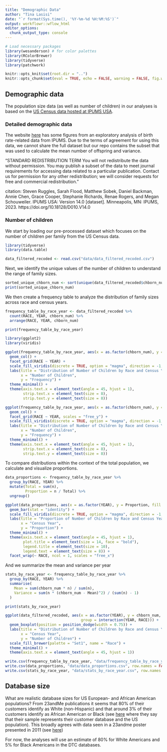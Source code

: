 ```yaml
---
title: "Demographic Data"
author: "Tina Lasisi"
date: "`r format(Sys.time(), '%Y-%m-%d %H:%M:%S')`"
output: workflowr::wflow_html
editor_options:
  chunk_output_type: console
---
```



```r
# Load necessary packages
library(wesanderson) # for color palettes
library(RColorBrewer)
library(tidyverse)
library(patchwork)

knitr::opts_knit$set(root.dir = "..")
knitr::opts_chunk$set(eval = TRUE, echo = FALSE, warning = FALSE, fig.width = 7, fig.height = 6)
```

## Demographic data

The population size data (as well as number of children) in our analyses is based on the [US Census data hosted at IPUMS USA](https://sda.usa.ipums.org/sdaweb/analysis/?dataset=all_usa_samples).


### Detailed demographic data

The website [here](https://tinalasisi.github.io/USC-QCB-IPUMS/exploratory.html) has some figures from an exploratory analysis of birth rate-related data from IPUMS. Due to the terms of agreement for using this data, we cannot share the full dataset but our repo contains the subset that was used to calculate the mean number of offspring and variance. 

"STANDARD REDISTRIBUTION TERM
You will not redistribute the data without permission. You may publish a subset of the data to meet journal requirements for accessing data related to a particular publication. Contact us for permission for any other redistribution; we will consider requests for free and commercial redistribution."

citation: Steven Ruggles, Sarah Flood, Matthew Sobek, Daniel Backman, Annie Chen, Grace Cooper, Stephanie Richards, Renae Rogers, and Megan Schouweiler. IPUMS USA: Version 14.0 [dataset]. Minneapolis, MN: IPUMS, 2023. https://doi.org/10.18128/D010.V14.0


### Number of children


We start by loading our pre-processed dataset which focuses on the number of children per family from the US Census data.

```r
library(tidyverse)
library(data.table)

data_filtered_recoded <- read.csv("data/data_filtered_recoded.csv")


```

Next, we identify the unique values of the number of children to understand the range of family sizes.

```r
sorted_unique_chborn_num <- sort(unique(data_filtered_recoded$chborn_num))
print(sorted_unique_chborn_num)

```

We then create a frequency table to analyze the distribution of family sizes across race and census years.

```r

frequency_table_by_race_year <- data_filtered_recoded %>%
  count(RACE, YEAR, chborn_num) %>%
  arrange(RACE, YEAR, chborn_num)

print(frequency_table_by_race_year)

```

```r
library(ggplot2)
library(viridis)

ggplot(frequency_table_by_race_year, aes(x = as.factor(chborn_num), y = n, fill = as.factor(chborn_num))) +
  geom_col() +
  facet_grid(RACE ~ YEAR) +
  scale_fill_viridis(discrete = TRUE, option = "magma", direction = -1, name = "Number of Children") +
  labs(title = "Distribution of Number of Children by Race and Census Year",
       x = "Number of Children",
       y = "Frequency") +
  theme_minimal() +
  theme(axis.text.x = element_text(angle = 45, hjust = 1),
        strip.text.x = element_text(size = 8),
        strip.text.y = element_text(size = 8))

```

```r

ggplot(frequency_table_by_race_year, aes(x = as.factor(chborn_num), y = n, fill = as.factor(chborn_num))) +
  geom_col() +
  facet_grid(RACE ~ YEAR, scales = "free_y") +
  scale_fill_viridis(discrete = TRUE, option = "magma", direction = -1, name = "Number of Children") +
  labs(title = "Distribution of Number of Children by Race and Census Year",
       x = "Number of Children",
       y = "Frequency") +
  theme_minimal() +
  theme(axis.text.x = element_text(angle = 45, hjust = 1),
        strip.text.x = element_text(size = 8),
        strip.text.y = element_text(size = 8))

```

To compare distributions within the context of the total population, we calculate and visualize proportions.

```r
data_proportions <- frequency_table_by_race_year %>%
  group_by(RACE, YEAR) %>%
  mutate(Total = sum(n),
         Proportion = n / Total) %>%
  ungroup()

ggplot(data_proportions, aes(x = as.factor(YEAR), y = Proportion, fill = as.factor(chborn_num))) +
  geom_bar(stat = "identity") +
  scale_fill_viridis(discrete = TRUE, option = "magma", direction = -1, name = "Number of Children") +
  labs(title = "Proportion of Number of Children by Race and Census Year",
       x = "Census Year",
       y = "Proportion") +
  theme_minimal() +
  theme(axis.text.x = element_text(angle = 45, hjust = 1),
        plot.title = element_text(size = 14, face = "bold"),
        legend.title = element_text(size = 10),
        legend.text = element_text(size = 8)) +
  facet_wrap(~ RACE, ncol = 1, scales = "free_x")

```

And we summarize the mean and variance per year

```r
stats_by_race_year <- frequency_table_by_race_year %>%
  group_by(RACE, YEAR) %>%
  summarise(
    Mean = sum(chborn_num * n) / sum(n),
    Variance = sum(n * (chborn_num - Mean)^2) / (sum(n) - 1)
  )

print(stats_by_race_year)

```

```r

ggplot(data_filtered_recoded, aes(x = as.factor(YEAR), y = chborn_num, fill = RACE, 
                                  group = interaction(YEAR, RACE))) +
  geom_boxplot(position = position_dodge(width = 0.75)) +
  labs(title = "Distribution of Number of Children by Race and Census Year",
       x = "Census Year",
       y = "Number of Children") +
  scale_fill_brewer(palette = "Set1", name = "Race") +
  theme_minimal() +
  theme(axis.text.x = element_text(angle = 45, hjust = 1))


```

```r
write.csv(frequency_table_by_race_year, "data/frequency_table_by_race_year.csv", row.names = FALSE)
write.csv(data_proportions, "data/data_proportions.csv", row.names = FALSE)
write.csv(stats_by_race_year, "data/stats_by_race_year.csv", row.names = FALSE)

```


## Database size

What are realistic database sizes for US European- and African American populations? From 23andMe publications it seems that 80% of their customers identify as White (non-Hispanic) and that around 3% of their customers identify as African American or Black (see [here](https://www.cell.com/ajhg/fulltext/S0002-9297(14)00476-5#secsectitle0135) where they say that their sample represents their customer database and the US population). This broadly agrees with data seen in a 23andme poster presented in 2011 (see [here](https://blog23andme.wpengine.com/wp-content/uploads/2011/10/ASHG2011poster-JYT.pdf))

For now, the analyses will use an estimate of 80% for White Americans and 5% for Black Americans in the DTC databases.



